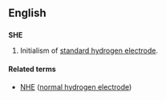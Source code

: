{{also|Appendix:Variations of "she"}}
==English==

==={{initialism}}===
'''SHE'''

# Initialism of [[standard hydrogen electrode]].

====Related terms====
* [[NHE]] ([[normal hydrogen electrode]])